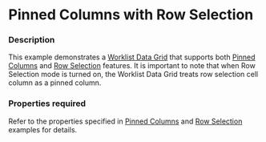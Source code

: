 
# Pinned Columns with Row Selection

### Description

This example demonstrates a [Worklist Data Grid](/components/cerner-terra-framework-docs/data-grid/worklist-data-grid/about) that supports both [Pinned Columns](/components/cerner-terra-framework-docs/data-grid/worklist-data-grid/examples/cell-selection) and [Row Selection](/components/cerner-terra-framework-docs/data-grid/worklist-data-grid/examples/row-selection) features.
It is important to note that when Row Selection mode is turned on, the Worklist Data Grid treats row selection cell column as a pinned column.

### Properties required
Refer to the properties specified in [Pinned Columns](/components/cerner-terra-framework-docs/data-grid/worklist-data-grid/examples/cell-selection) and [Row Selection](/components/cerner-terra-framework-docs/data-grid/worklist-data-grid/examples/row-selection) examples for details.

<PinnedColumnsWithRowSelection title='Worklist Data Grid with Pinned Columns and Row Selection' />
